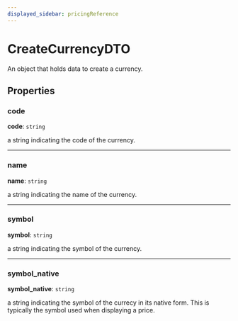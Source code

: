 ```yaml
---
displayed_sidebar: pricingReference
---
```


# CreateCurrencyDTO

An object that holds data to create a currency.

## Properties

### code

 **code**: `string`

a string indicating the code of the currency.

___

### name

 **name**: `string`

a string indicating the name of the currency.

___

### symbol

 **symbol**: `string`

a string indicating the symbol of the currency.

___

### symbol\_native

 **symbol\_native**: `string`

a string indicating the symbol of the currecy in its native form.
This is typically the symbol used when displaying a price.
